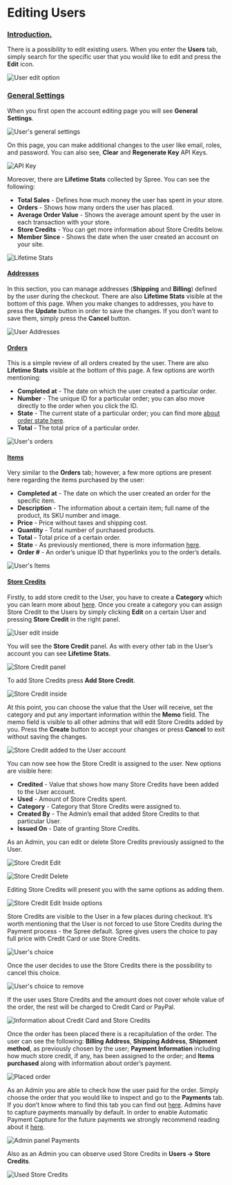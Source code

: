# Editing Users

### [Introduction.](editing-users#introduction) <a id="introduction"></a>

There is a possibility to edit existing users. When you enter the **Users** tab, simply search for the specific user that you would like to edit and press the **Edit** icon.

![User edit option](https://guides.spreecommerce.org/static/377a22fe734e689d41ffd96d04878eef/06dbb/user_edit_option.jpg)

### [General Settings](editing-users#general-settings) <a id="general-settings"></a>

When you first open the account editing page you will see **General Settings**.

![User&apos;s general settings](https://guides.spreecommerce.org/static/0c34c466079fff9e179a7db0982bf082/888cc/user_edit_inside.jpg)

On this page, you can make additional changes to the user like email, roles, and password. You can also see, **Clear** and **Regenerate Key** API Keys.

![API Key](https://guides.spreecommerce.org/static/0983a4b27b64a279c8743374bd61dfb9/888cc/user_edit_inside_api.jpg)

Moreover, there are **Lifetime Stats** collected by Spree. You can see the following:

* **Total Sales** - Defines how much money the user has spent in your store.
* **Orders** - Shows how many orders the user has placed.
* **Average Order Value** - Shows the average amount spent by the user in each transaction with your store.
* **Store Credits** - You can get more information about Store Credits below.
* **Member Since** - Shows the date when the user created an account on your site.

![Lifetime Stats](https://guides.spreecommerce.org/static/1075c1e135ab893372423e8b174d89c1/888cc/user_edit_inside_lifetimestats.jpg)

#### [Addresses](editing-users#addresses) <a id="addresses"></a>

In this section, you can manage addresses \(**Shipping** and **Billing**\) defined by the user during the checkout. There are also **Lifetime Stats** visible at the bottom of this page. When you make changes to addresses, you have to press the **Update** button in order to save the changes. If you don’t want to save them, simply press the **Cancel** button.

![User Addresses](https://guides.spreecommerce.org/static/ec528b231f21f523f5c46526d9faa2da/06dbb/user_edit_inside_address.jpg)

#### [Orders](editing-users#orders) <a id="orders"></a>

This is a simple review of all orders created by the user. There are also **Lifetime Stats** visible at the bottom of this page. A few options are worth mentioning:

* **Completed at** - The date on which the user created a particular order.
* **Number** - The unique ID for a particular order; you can also move directly to the order when you click the ID.
* **State** - The current state of a particular order; you can find more [about order state here](../orders/order-states).
* **Total** - The total price of a particular order.

![User&apos;s orders](https://guides.spreecommerce.org/static/22f94715f552dfc6b717b2027d6dcf26/ed1a3/user_edit_orders.jpg)

#### [Items](editing-users#items) <a id="items"></a>

Very similar to the **Orders** tab; however, a few more options are present here regarding the items purchased by the user:

* **Completed at** - The date on which the user created an order for the specific item.
* **Description** - The information about a certain item; full name of the product, its SKU number and image.
* **Price** - Price without taxes and shipping cost.
* **Quantity** - Total number of purchased products.
* **Total** - Total price of a certain order.
* **State** - As previously mentioned, there is more information [here](../orders/order-states).
* **Order \#** - An order’s unique ID that hyperlinks you to the order’s details.

![User&apos;s Items](https://guides.spreecommerce.org/static/62ee80c258cbeefba3da31ec1d85ac93/3bda4/user_edit_inside_items.jpg)

#### [Store Credits](https://guides.spreecommerce.org/user/users/editing_users.html#store-credits) <a id="store-credits"></a>

Firstly, to add store credit to the User, you have to create a **Category** which you can learn more about [here](../configuration/store-credit-categories). Once you create a category you can assign Store Credit to the Users by simply clicking **Edit** on a certain User and pressing **Store Credit** in the right panel.

![User edit inside](https://guides.spreecommerce.org/static/816e7d5b65fa7a8b15f94ae16e075950/b9b0e/store_credit_user_add.jpg)

You will see the **Store Credit** panel. As with every other tab in the User’s account you can see **Lifetime Stats**.

![Store Credit panel](https://guides.spreecommerce.org/static/e02573d3eefa910547955cc5656c0afc/03ffe/store_credit_user.jpg)

To add Store Credits press **Add Store Credit**.

![Store Credit inside](https://guides.spreecommerce.org/static/8939821b0a5160279a30939ad52dd23c/b9b0e/store_credit_user_new.jpg)

At this point, you can choose the value that the User will receive, set the category and put any important information within the **Memo** field. The memo field is visible to all other admins that will edit Store Credits added by you. Press the **Create** button to accept your changes or press **Cancel** to exit without saving the changes.

![Store Credit added to the User account](https://guides.spreecommerce.org/static/5fbc6929ce730d22863d75d5b708bfab/ed1a3/store_credit_user_added.jpg)

You can now see how the Store Credit is assigned to the user. New options are visible here:

* **Credited** - Value that shows how many Store Credits have been added to the User account.
* **Used** - Amount of Store Credits spent.
* **Category** - Category that Store Credits were assigned to.
* **Created By** - The Admin’s email that added Store Credits to that particular User.
* **Issued On** - Date of granting Store Credits.

As an Admin, you can edit or delete Store Credits previously assigned to the User.

![Store Credit Edit](https://guides.spreecommerce.org/static/1213def55991ad361a5de088b14c4dc1/03ffe/store_credit_user_added_edit.jpg)

![Store Credit Delete](https://guides.spreecommerce.org/static/b8154354e298e193b5d59effa8a4d733/7d1e4/store_credit_user_added_delete.jpg)

Editing Store Credits will present you with the same options as adding them.

![Store Credit Edit Inside options](https://guides.spreecommerce.org/static/0d3d237d0cfcaf3396eb0b2e9f0cac07/eef13/store_credit_user_added_edit_inside.jpg)

Store Credits are visible to the User in a few places during checkout. It’s worth mentioning that the User is not forced to use Store Credits during the Payment process - the Spree default. Spree gives users the choice to pay full price with Credit Card or use Store Credits.



![User&apos;s choice](https://guides.spreecommerce.org/static/52ce8f584170ac56c4c7a3e0645c160b/86143/store_credit_front_apply.jpg)

Once the user decides to use the Store Credits there is the possibility to cancel this choice.



![User&apos;s choice to remove](https://guides.spreecommerce.org/static/5c860489843b29f1808178eb530972f1/3a93b/store_credit_front_applied.jpg)

If the user uses Store Credits and the amount does not cover whole value of the order, the rest will be charged to Credit Card or PayPal.



![Information about Credit Card and Store Credits](https://guides.spreecommerce.org/static/4bbf45b913d8f8c4d6e2e7c2903c7c0a/6f5f0/store_credit_front_confirm.jpg)

Once the order has been placed there is a recapitulation of the order. The user can see the following: **Billing Address**, **Shipping Address**, **Shipment method**, as previously chosen by the user; **Payment Information** including how much store credit, if any, has been assigned to the order; and **Items purchased** along with information about order’s payment.

![Placed order](https://guides.spreecommerce.org/static/c28bf1e93e5a5f901fd91f1b35b91dd1/b9b0e/store_credit_front_placed_order.jpg)

As an Admin you are able to check how the user paid for the order. Simply choose the order that you would like to inspect and go to the **Payments** tab. If you don’t know where to find this tab you can find out [here](../orders/manual-order-entry). Admins have to capture payments manually by default. In order to enable Automatic Payment Capture for the future payments we strongly recommend reading about it [here](../payments/payment-methods).

![Admin panel Payments](https://guides.spreecommerce.org/static/68df05c409cef69036071e7db5fc8145/b9b0e/store_credit_order_paid.jpg)

Also as an Admin you can observe used Store Credits in **Users -&gt; Store Credits**.

![Used Store Credits](https://guides.spreecommerce.org/static/769e4782e8893595d234c1d3d06e0c48/03ffe/store_credit_user_paid.jpg)

